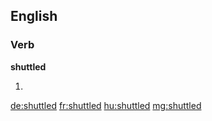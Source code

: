 ==English==

===Verb===
'''shuttled'''

# {{past of|shuttle}}

[[de:shuttled]]
[[fr:shuttled]]
[[hu:shuttled]]
[[mg:shuttled]]